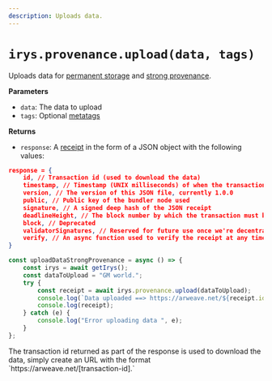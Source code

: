 ```yaml
---
description: Uploads data.
---
```



# `irys.provenance.upload(data, tags)`

Uploads data for [permanent storage](/learn/permanent-storage) and [strong provenance](/learn/strong-provenance).

**Parameters**

<div className="-mt-6" />

-   `data`: The data to upload
-   `tags`: Optional [metatags](/developer-docs/tags)

**Returns**

<div className="-mt-6" />

-   `response`: A [receipt](/learn/receipts) in the form of a JSON object with the following values:

```json
response = {
	id, // Transaction id (used to download the data)
	timestamp, // Timestamp (UNIX milliseconds) of when the transaction was created and verified
	version, // The version of this JSON file, currently 1.0.0
	public, // Public key of the bundler node used
	signature, // A signed deep hash of the JSON receipt
	deadlineHeight, // The block number by which the transaction must be finalized on Arweave
	block, // Deprecated
	validatorSignatures, // Reserved for future use once we're decentralized
	verify, // An async function used to verify the receipt at any time
}
```

```js
const uploadDataStrongProvenance = async () => {
	const irys = await getIrys();
	const dataToUpload = "GM world.";
	try {
		const receipt = await irys.provenance.upload(dataToUpload);
		console.log(`Data uploaded ==> https://arweave.net/${receipt.id}`);
		console.log(receipt);
	} catch (e) {
		console.log("Error uploading data ", e);
	}
};
```

<Callout type="info" emoji="ℹ️">
	The transaction id returned as part of the response is used to download the data, simply create an URL with the
	format `https://arweave.net/[transaction-id].`
</Callout>
